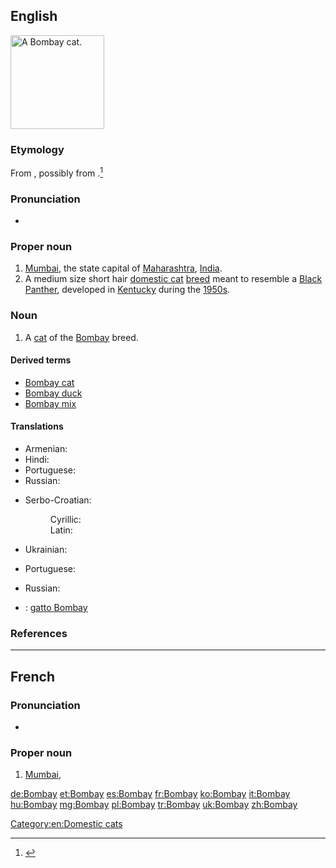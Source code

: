 {{also|bom bay}}
==English==
[[File:Bombay Cat - Head.jpg|thumb|right|150px|A Bombay cat.]]
{{wikipedia|Bombay (cat)}}
{{commonscat|Bombay Cat}}

===Etymology===
From {{etyl|pt|en}} {{term|Bombaim|lang=pt}}, possibly from {{etyl|mr|en}} {{term|Mumbadevi||goddess Mumba}}.<ref>{{R:Online_Etymology_Dictionary}}</ref>

===Pronunciation===
* {{rhymes|eɪ}}

===Proper noun===
{{en-proper noun}}

# [[Mumbai]], the state capital of [[Maharashtra]], [[India]].
# A medium size short hair [[domestic cat]] [[breed]] meant to resemble a [[panther|Black Panther]], developed in [[Kentucky]] during the [[1950s]].

===Noun===
{{en-noun}}

# A [[cat]] of the [[Bombay]] breed.

====Derived terms====
* [[Bombay cat]]
* [[Bombay duck]]
* [[Bombay mix]]

====Translations====
{{trans-top|former name of Mumbai}}
* Armenian: {{t-|hy|Բոմբեյ|tr=Bombey}}
* Hindi: {{t+|hi|बम्बई|m|tr=bambaii|sc=Deva}}
* Portuguese: {{t-|pt|Bombaim}}
* Russian: {{t+|ru|Бомбей|m|tr=Bombéj|alt=Бомбе́й}}
{{trans-mid}}
* Serbo-Croatian:
*: Cyrillic: {{t-|sh|Бомбај|m}}
*: Latin: {{t-|sh|Bombaj|m}}
* Ukrainian: {{t-|uk|Бомбей}}
{{trans-bottom}}

{{trans-see|Mumbai}}

{{trans-top|cat}}
* Portuguese: {{t-|pt|bombaim|m}}
{{trans-mid}}
* Russian: {{t-|ru|бомбейская кошка|f|tr=Bombéjskaja kóška|alt=Бомбе́йская ко́шка}}
{{trans-bottom}}

{{checktrans-top}}
* {{ttbc|it}}: [[gatto Bombay]]
{{trans-mid}}
{{trans-bottom}}

===References===
<references/>

[[Category:en:Domestic cats]]

----

==French==
{{wikipedia|lang=fr}}

===Pronunciation===
* {{IPA|/bɔ̃.bɛ/|lang=fr}}

===Proper noun===
{{fr-proper noun}}

# [[Mumbai]], {{l|en|Bombay}}

[[de:Bombay]]
[[et:Bombay]]
[[es:Bombay]]
[[fr:Bombay]]
[[ko:Bombay]]
[[it:Bombay]]
[[hu:Bombay]]
[[mg:Bombay]]
[[pl:Bombay]]
[[tr:Bombay]]
[[uk:Bombay]]
[[zh:Bombay]]